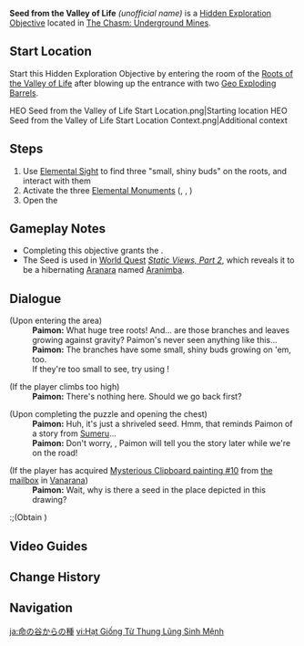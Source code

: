{{Hidden Exploration Objectives Infobox
|image      = HEO Seed from the Valley of Life.png
|type       = Unordered
|region     = Liyue
|area       = The Chasm: Underground Mines
|loc        = [[The Chasm: Underground Mines]]
|characters = Paimon; Traveler
}}
'''Seed from the Valley of Life''' ''(unofficial name)'' is a [[Hidden Exploration Objective]] located in [[The Chasm: Underground Mines]]. 

==Start Location==
Start this Hidden Exploration Objective by entering the room of the [[Roots of the Valley of Life]] after blowing up the entrance with two [[Geo Exploding Barrels]].
<gallery>
HEO Seed from the Valley of Life Start Location.png|Starting location
HEO Seed from the Valley of Life Start Location Context.png|Additional context
</gallery>

==Steps==
# Use [[Elemental Sight]] to find three "small, shiny buds" on the roots, and interact with them
# Activate the three [[Elemental Monument]]s ({{Anemo}}, {{Geo}}, {{Electro}})
# Open the {{item|Exquisite Chest}}

==Gameplay Notes==
* Completing this objective grants the {{Achievement|People of the Valley of Life}}.
* The Seed is used in [[World Quest]] ''[[Static Views, Part 2]]'', which reveals it to be a hibernating [[Aranara]] named [[Aranimba]].

==Dialogue==
{{Dialogue Start}}
;(Upon entering the area)
:'''Paimon:''' What huge tree roots! And... are those branches and leaves growing against gravity? Paimon's never seen anything like this...
:'''Paimon:''' The branches have some small, shiny buds growing on 'em, too.<br>If they're too small to see, try using {{Color|buzzword|Elemental Sight}}!

;(If the player climbs too high)
:'''Paimon:''' There's nothing here. Should we go back first?

;(Upon completing the puzzle and opening the chest)
:'''Paimon:''' Huh, it's just a shriveled seed. Hmm, that reminds Paimon of a story from [[Sumeru]]...
:'''Paimon:''' Don't worry, {{Traveler}}, Paimon will tell you the story later while we're on the road!

;(If the player has acquired [[Aranyaka (Gadget)|Mysterious Clipboard painting #10]] from [[Static Views|the mailbox]] in [[Vanarana (Subarea)|Vanarana]])
:'''Paimon:''' Wait, why is there a seed in the place depicted in this drawing?

:;(Obtain {{Item|Shriveled Seed}})
{{Dialogue End}}

==Video Guides==
{{EVT
|video1   = Cw6g4LEx1dE
|caption1 = People Of The Valley Of Life Secret Achievement

|video2   = https://youtu.be/73o1tXKI5yU
|caption2 = Seed from the Valley of Life Guide
}}

==Change History==
{{Change History|2.6}}

==Navigation==
{{Hidden Exploration Objective Navbox|Unordered}}

[[ja:命の谷からの種]]
[[vi:Hạt Giống Từ Thung Lũng Sinh Mệnh]]